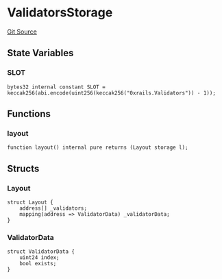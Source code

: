 # ValidatorsStorage
[Git Source](https://github.com/0xStation/0xrails/blob/491ae339f09853335dba9e897f46862d776d54b5/src/validator/ValidatorsStorage.sol)


## State Variables
### SLOT

```solidity
bytes32 internal constant SLOT = keccak256(abi.encode(uint256(keccak256("0xrails.Validators")) - 1));
```


## Functions
### layout


```solidity
function layout() internal pure returns (Layout storage l);
```

## Structs
### Layout

```solidity
struct Layout {
    address[] _validators;
    mapping(address => ValidatorData) _validatorData;
}
```

### ValidatorData

```solidity
struct ValidatorData {
    uint24 index;
    bool exists;
}
```

